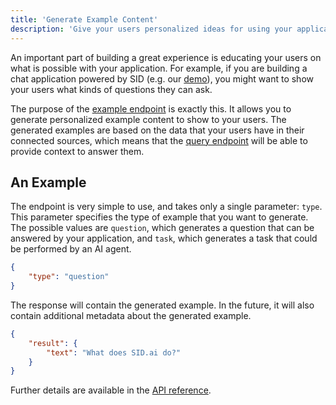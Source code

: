 ```yaml
---
title: 'Generate Example Content'
description: 'Give your users personalized ideas for using your application'
---
```

An important part of building a great experience is educating your users on what is possible with your application.
For example, if you are building a chat application powered by SID (e.g. our [demo](https://demo.sid.ai)),
you might want to show your users what kinds of questions they can ask.

The purpose of the [example endpoint](/api-reference/example) is exactly this.
It allows you to generate personalized example content to show to your users.
The generated examples are based on the data that your users have in their connected sources,
which means that the [query endpoint](/api-reference/query) will be able to provide context to answer them.

## An Example
The endpoint is very simple to use, and takes only a single parameter: `type`.
This parameter specifies the type of example that you want to generate.
The possible values are `question`, which generates a question that can be answered by your application,
and `task`, which generates a task that could be performed by an AI agent.

```json
{
    "type": "question"
}
```

The response will contain the generated example. 
In the future, it will also contain additional metadata about the generated example.

```json
{
    "result": {
        "text": "What does SID.ai do?"
    }
}
```

Further details are available in the [API reference](/api-reference/example).
